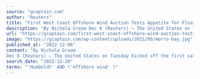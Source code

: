 ```yaml
---
source: "gcaptain.com"
author: "Reuters"
title: "First West Coast Offshore Wind Auction Tests Appetite for Floating Farms"
description: "By Nichola Groom Dec 6 (Reuters) – The United States on Tuesday kicked off the first sale of offshore wind development rights for waters off the coast of California, expanding the nascent domestic industry..."
url: "https://gcaptain.com/first-west-coast-offshore-wind-auction-tests-appetite-for-floating-farms/"
image: "https://gcaptain.com/wp-content/uploads/2021/05/morro-bay.jpg"
published_at: "2022-12-06"
content: "By Nichola Groom
Dec 6 (Reuters) – The United States on Tuesday kicked off the first sale of offshore wind development rights for waters off the coast of California, expanding the nascent domestic i… [+1892 chars]"
search_date: "2022-12-20"
terms: "'Humboldt' AND ('offshore wind' )"
---
```


